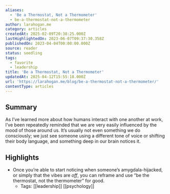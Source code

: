 ```yaml
---
aliases:
  - 'Be a Thermostat, Not a Thermometer'
  - be-a-thermostat-not-a-thermometer
author: larahogan.me
category: articles
createdAt: 2025-02-09T20:38:25.000Z
lastHighlightedOn: 2023-06-07T09:37:30.358Z
publishedOn: 2023-04-04T00:00:00.000Z
source: reader
status: seedling
tags:
  - favorite
  - leadership
title: 'Be a Thermostat, Not a Thermometer'
updatedAt: 2025-04-12T15:55:18.000Z
url: 'https://larahogan.me/blog/be-a-thermostat-not-a-thermometer/'
contentType: articles
---
```

## Summary

As I’ve learned more about how humans interact with one another at work, I’ve been repeatedly reminded that we are very easily influenced by the mood of those around us. It’s usually not even something we do consciously; we just see someone using a different tone of voice or shifting their body language, and something deep in our brain notices it.

## Highlights

- Once you’re able to start noticing when someone’s amygdala-hijacked, or simply that the vibes are _off_, you can reframe and use “be the thermostat, not the thermometer” for good.
    - Tags: [[leadership]] [[psychology]]
